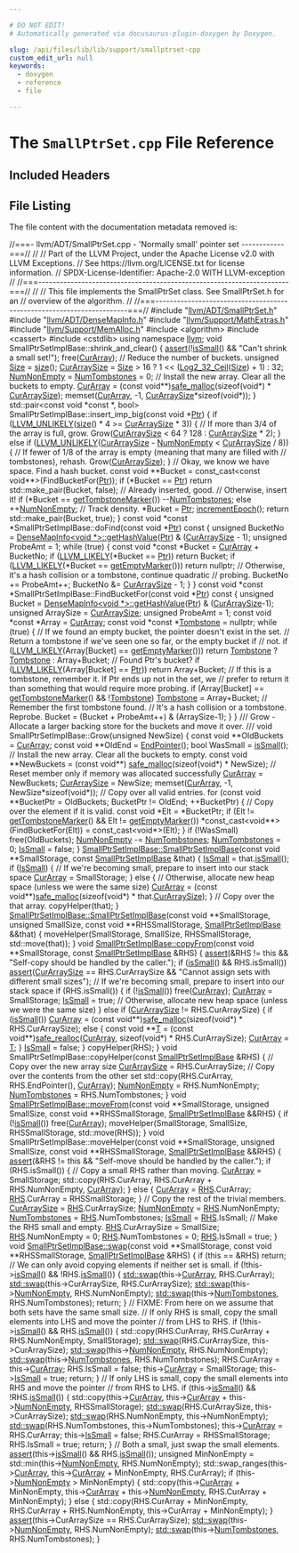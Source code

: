 ```yaml
---

# DO NOT EDIT!
# Automatically generated via docusaurus-plugin-doxygen by Doxygen.

slug: /api/files/lib/lib/support/smallptrset-cpp
custom_edit_url: null
keywords:
  - doxygen
  - reference
  - file

---
```





# The `SmallPtrSet.cpp` File Reference

<DoxygenPage pluginConfig={pluginConfig}>



## Included Headers

<IncludesList>
<IncludesListItem
  filePath="llvm/ADT/SmallPtrSet.h"
  permalink="/docs/api/files/include/include/llvm/include/llvm/adt/smallptrset-h"
  isLocal="true" />
<IncludesListItem
  filePath="llvm/ADT/DenseMapInfo.h"
  permalink="/docs/api/files/include/include/llvm/include/llvm/adt/densemapinfo-h"
  isLocal="true" />
<IncludesListItem
  filePath="llvm/Support/MathExtras.h"
  permalink="/docs/api/files/include/include/llvm/include/llvm/support/mathextras-h"
  isLocal="true" />
<IncludesListItem
  filePath="llvm/Support/MemAlloc.h"
  permalink="/docs/api/files/include/include/llvm/include/llvm/support/memalloc-h"
  isLocal="true" />
<IncludesListItem
  filePath="algorithm"
  permalink=""
  isLocal="false" />
<IncludesListItem
  filePath="cassert"
  permalink=""
  isLocal="false" />
<IncludesListItem
  filePath="cstdlib"
  permalink=""
  isLocal="false" />
</IncludesList>


## File Listing

The file content with the documentation metadata removed is:

<ProgramListing>

<Link id="l00001" /><CodeLine lineNumber="1"><Highlight kind="comment">//===- llvm/ADT/SmallPtrSet.cpp - &#39;Normally small&#39; pointer set ------------===//</Highlight><Highlight kind="normal"></Highlight></CodeLine>
<Link id="l00002" /><CodeLine lineNumber="2"><Highlight kind="normal"></Highlight><Highlight kind="comment">//</Highlight><Highlight kind="normal"></Highlight></CodeLine>
<Link id="l00003" /><CodeLine lineNumber="3"><Highlight kind="normal"></Highlight><Highlight kind="comment">// Part of the LLVM Project, under the Apache License v2.0 with LLVM Exceptions.</Highlight><Highlight kind="normal"></Highlight></CodeLine>
<Link id="l00004" /><CodeLine lineNumber="4"><Highlight kind="normal"></Highlight><Highlight kind="comment">// See https://llvm.org/LICENSE.txt for license information.</Highlight><Highlight kind="normal"></Highlight></CodeLine>
<Link id="l00005" /><CodeLine lineNumber="5"><Highlight kind="normal"></Highlight><Highlight kind="comment">// SPDX-License-Identifier: Apache-2.0 WITH LLVM-exception</Highlight><Highlight kind="normal"></Highlight></CodeLine>
<Link id="l00006" /><CodeLine lineNumber="6"><Highlight kind="normal"></Highlight><Highlight kind="comment">//</Highlight><Highlight kind="normal"></Highlight></CodeLine>
<Link id="l00007" /><CodeLine lineNumber="7"><Highlight kind="normal"></Highlight><Highlight kind="comment">//===----------------------------------------------------------------------===//</Highlight><Highlight kind="normal"></Highlight></CodeLine>
<Link id="l00008" /><CodeLine lineNumber="8"><Highlight kind="normal"></Highlight><Highlight kind="comment">//</Highlight><Highlight kind="normal"></Highlight></CodeLine>
<Link id="l00009" /><CodeLine lineNumber="9"><Highlight kind="normal"></Highlight><Highlight kind="comment">// This file implements the SmallPtrSet class.  See SmallPtrSet.h for an</Highlight><Highlight kind="normal"></Highlight></CodeLine>
<Link id="l00010" /><CodeLine lineNumber="10"><Highlight kind="normal"></Highlight><Highlight kind="comment">// overview of the algorithm.</Highlight><Highlight kind="normal"></Highlight></CodeLine>
<Link id="l00011" /><CodeLine lineNumber="11"><Highlight kind="normal"></Highlight><Highlight kind="comment">//</Highlight><Highlight kind="normal"></Highlight></CodeLine>
<Link id="l00012" /><CodeLine lineNumber="12"><Highlight kind="normal"></Highlight><Highlight kind="comment">//===----------------------------------------------------------------------===//</Highlight><Highlight kind="normal"></Highlight></CodeLine>
<Link id="l00013" /><CodeLine lineNumber="13"><Highlight kind="normal"></Highlight></CodeLine>
<Link id="l00014" /><CodeLine lineNumber="14"><Highlight kind="normal"></Highlight><Highlight kind="preprocessor">#include &quot;<a href="/docs/api/files/include/include/llvm/include/llvm/adt/smallptrset-h">llvm/ADT/SmallPtrSet.h</a>&quot;</Highlight><Highlight kind="normal"></Highlight></CodeLine>
<Link id="l00015" /><CodeLine lineNumber="15"><Highlight kind="normal"></Highlight><Highlight kind="preprocessor">#include &quot;<a href="/docs/api/files/include/include/llvm/include/llvm/adt/densemapinfo-h">llvm/ADT/DenseMapInfo.h</a>&quot;</Highlight><Highlight kind="normal"></Highlight></CodeLine>
<Link id="l00016" /><CodeLine lineNumber="16"><Highlight kind="normal"></Highlight><Highlight kind="preprocessor">#include &quot;<a href="/docs/api/files/include/include/llvm/include/llvm/support/mathextras-h">llvm/Support/MathExtras.h</a>&quot;</Highlight><Highlight kind="normal"></Highlight></CodeLine>
<Link id="l00017" /><CodeLine lineNumber="17"><Highlight kind="normal"></Highlight><Highlight kind="preprocessor">#include &quot;<a href="/docs/api/files/include/include/llvm/include/llvm/support/memalloc-h">llvm/Support/MemAlloc.h</a>&quot;</Highlight><Highlight kind="normal"></Highlight></CodeLine>
<Link id="l00018" /><CodeLine lineNumber="18"><Highlight kind="normal"></Highlight><Highlight kind="preprocessor">#include &lt;algorithm&gt;</Highlight><Highlight kind="normal"></Highlight></CodeLine>
<Link id="l00019" /><CodeLine lineNumber="19"><Highlight kind="normal"></Highlight><Highlight kind="preprocessor">#include &lt;cassert&gt;</Highlight><Highlight kind="normal"></Highlight></CodeLine>
<Link id="l00020" /><CodeLine lineNumber="20"><Highlight kind="normal"></Highlight><Highlight kind="preprocessor">#include &lt;cstdlib&gt;</Highlight><Highlight kind="normal"></Highlight></CodeLine>
<Link id="l00021" /><CodeLine lineNumber="21"><Highlight kind="normal"></Highlight></CodeLine>
<Link id="l00022" /><CodeLine lineNumber="22"><Highlight kind="normal"></Highlight><Highlight kind="keyword">using namespace </Highlight><Highlight kind="normal"><a href="/docs/api/namespaces/llvm">llvm</a>;</Highlight></CodeLine>
<Link id="l00023" /><CodeLine lineNumber="23"><Highlight kind="normal"></Highlight></CodeLine>
<Link id="l00024" /><CodeLine lineNumber="24"><Highlight kind="normal"></Highlight><Highlight kind="keywordtype">void</Highlight><Highlight kind="normal"> SmallPtrSetImplBase::shrink&#95;and&#95;clear() &#123;</Highlight></CodeLine>
<Link id="l00025" /><CodeLine lineNumber="25"><Highlight kind="normal">  <a href="/docs/api/files/lib/lib/target/lib/target/amdgpu/silowercontrolflow-cpp/#a4868c5d81c5ccc98c47aeab6244346a0">assert</a>(!<a href="/docs/api/classes/llvm/smallptrsetimplbase/#a396c1256d759d4b6efb046f0daac6681">isSmall</a>() &amp;&amp; </Highlight><Highlight kind="stringliteral">&quot;Can&#39;t shrink a small set!&quot;</Highlight><Highlight kind="normal">);</Highlight></CodeLine>
<Link id="l00026" /><CodeLine lineNumber="26"><Highlight kind="normal">  free(<a href="/docs/api/classes/llvm/smallptrsetimplbase/#a43e0f9dd9c47e2486afab5adb2c7da2d">CurArray</a>);</Highlight></CodeLine>
<Link id="l00027" /><CodeLine lineNumber="27"><Highlight kind="normal"></Highlight></CodeLine>
<Link id="l00028" /><CodeLine lineNumber="28"><Highlight kind="normal">  </Highlight><Highlight kind="comment">// Reduce the number of buckets.</Highlight><Highlight kind="normal"></Highlight></CodeLine>
<Link id="l00029" /><CodeLine lineNumber="29"><Highlight kind="normal">  </Highlight><Highlight kind="keywordtype">unsigned</Highlight><Highlight kind="normal"> <a href="/docs/api/files/lib/lib/analysis/inlineorder-cpp/#a7ee6f0cb51c3b9056199e9a0001fe8c3a6f6cb72d544962fa333e2e34ce64f719">Size</a> = <a href="/docs/api/classes/llvm/smallptrsetimplbase/#a0e1c3175b0ac22fe3853651c28e1ecb8">size</a>();</Highlight></CodeLine>
<Link id="l00030" /><CodeLine lineNumber="30"><Highlight kind="normal">  <a href="/docs/api/classes/llvm/smallptrsetimplbase/#ab31ae9bbdfcfc42405d9fbf6e387809a">CurArraySize</a> = <a href="/docs/api/files/lib/lib/analysis/inlineorder-cpp/#a7ee6f0cb51c3b9056199e9a0001fe8c3a6f6cb72d544962fa333e2e34ce64f719">Size</a> &gt; 16 ? 1 &lt;&lt; (<a href="/docs/api/namespaces/llvm/#a058782b98991f0719657d9008d3df41b">Log2&#95;32&#95;Ceil</a>(<a href="/docs/api/files/lib/lib/analysis/inlineorder-cpp/#a7ee6f0cb51c3b9056199e9a0001fe8c3a6f6cb72d544962fa333e2e34ce64f719">Size</a>) + 1) : 32;</Highlight></CodeLine>
<Link id="l00031" /><CodeLine lineNumber="31"><Highlight kind="normal">  <a href="/docs/api/classes/llvm/smallptrsetimplbase/#a65b0f340170ee188ea926d0c87fc9782">NumNonEmpty</a> = <a href="/docs/api/classes/llvm/smallptrsetimplbase/#a23c031a76af4be5a065a291ac14b73b2">NumTombstones</a> = 0;</Highlight></CodeLine>
<Link id="l00032" /><CodeLine lineNumber="32"><Highlight kind="normal"></Highlight></CodeLine>
<Link id="l00033" /><CodeLine lineNumber="33"><Highlight kind="normal">  </Highlight><Highlight kind="comment">// Install the new array.  Clear all the buckets to empty.</Highlight><Highlight kind="normal"></Highlight></CodeLine>
<Link id="l00034" /><CodeLine lineNumber="34"><Highlight kind="normal">  <a href="/docs/api/classes/llvm/smallptrsetimplbase/#a43e0f9dd9c47e2486afab5adb2c7da2d">CurArray</a> = (</Highlight><Highlight kind="keyword">const</Highlight><Highlight kind="normal"> </Highlight><Highlight kind="keywordtype">void</Highlight><Highlight kind="normal">&#42;&#42;)<a href="/docs/api/namespaces/llvm/#a8bb931812d78f470d4ca775ac8b88e61">safe&#95;malloc</a>(</Highlight><Highlight kind="keyword">sizeof</Highlight><Highlight kind="normal">(</Highlight><Highlight kind="keywordtype">void</Highlight><Highlight kind="normal">&#42;) &#42; <a href="/docs/api/classes/llvm/smallptrsetimplbase/#ab31ae9bbdfcfc42405d9fbf6e387809a">CurArraySize</a>);</Highlight></CodeLine>
<Link id="l00035" /><CodeLine lineNumber="35"><Highlight kind="normal"></Highlight></CodeLine>
<Link id="l00036" /><CodeLine lineNumber="36"><Highlight kind="normal">  memset(<a href="/docs/api/classes/llvm/smallptrsetimplbase/#a43e0f9dd9c47e2486afab5adb2c7da2d">CurArray</a>, -1, <a href="/docs/api/classes/llvm/smallptrsetimplbase/#ab31ae9bbdfcfc42405d9fbf6e387809a">CurArraySize</a>&#42;</Highlight><Highlight kind="keyword">sizeof</Highlight><Highlight kind="normal">(</Highlight><Highlight kind="keywordtype">void</Highlight><Highlight kind="normal">&#42;));</Highlight></CodeLine>
<Link id="l00037" /><CodeLine lineNumber="37"><Highlight kind="normal">&#125;</Highlight></CodeLine>
<Link id="l00038" /><CodeLine lineNumber="38"><Highlight kind="normal"></Highlight></CodeLine>
<Link id="l00039" /><CodeLine lineNumber="39"><Highlight kind="normal">std::pair&lt;const void &#42;const &#42;, bool&gt;</Highlight></CodeLine>
<Link id="l00040" /><CodeLine lineNumber="40"><Highlight kind="normal">SmallPtrSetImplBase::insert&#95;imp&#95;big(</Highlight><Highlight kind="keyword">const</Highlight><Highlight kind="normal"> </Highlight><Highlight kind="keywordtype">void</Highlight><Highlight kind="normal"> &#42;<a href="/docs/api/files/lib/lib/analysis/targetlibraryinfo-cpp/#aca185e6d0e9f423dbb24440206454872a11dbf501abf829b3ab7049c2d3a8a053">Ptr</a>) &#123;</Highlight></CodeLine>
<Link id="l00041" /><CodeLine lineNumber="41"><Highlight kind="normal">  </Highlight><Highlight kind="keywordflow">if</Highlight><Highlight kind="normal"> (<a href="/docs/api/files/include/include/llvm/include/llvm/support/compiler-h/#a104cae72182bec0ab951e3faea6ce509">LLVM&#95;UNLIKELY</a>(<a href="/docs/api/classes/llvm/smallptrsetimplbase/#a0e1c3175b0ac22fe3853651c28e1ecb8">size</a>() &#42; 4 &gt;= <a href="/docs/api/classes/llvm/smallptrsetimplbase/#ab31ae9bbdfcfc42405d9fbf6e387809a">CurArraySize</a> &#42; 3)) &#123;</Highlight></CodeLine>
<Link id="l00042" /><CodeLine lineNumber="42"><Highlight kind="normal">    </Highlight><Highlight kind="comment">// If more than 3/4 of the array is full, grow.</Highlight><Highlight kind="normal"></Highlight></CodeLine>
<Link id="l00043" /><CodeLine lineNumber="43"><Highlight kind="normal">    Grow(<a href="/docs/api/classes/llvm/smallptrsetimplbase/#ab31ae9bbdfcfc42405d9fbf6e387809a">CurArraySize</a> &lt; 64 ? 128 : <a href="/docs/api/classes/llvm/smallptrsetimplbase/#ab31ae9bbdfcfc42405d9fbf6e387809a">CurArraySize</a> &#42; 2);</Highlight></CodeLine>
<Link id="l00044" /><CodeLine lineNumber="44"><Highlight kind="normal">  &#125; </Highlight><Highlight kind="keywordflow">else</Highlight><Highlight kind="normal"> </Highlight><Highlight kind="keywordflow">if</Highlight><Highlight kind="normal"> (<a href="/docs/api/files/include/include/llvm/include/llvm/support/compiler-h/#a104cae72182bec0ab951e3faea6ce509">LLVM&#95;UNLIKELY</a>(<a href="/docs/api/classes/llvm/smallptrsetimplbase/#ab31ae9bbdfcfc42405d9fbf6e387809a">CurArraySize</a> - <a href="/docs/api/classes/llvm/smallptrsetimplbase/#a65b0f340170ee188ea926d0c87fc9782">NumNonEmpty</a> &lt; <a href="/docs/api/classes/llvm/smallptrsetimplbase/#ab31ae9bbdfcfc42405d9fbf6e387809a">CurArraySize</a> / 8)) &#123;</Highlight></CodeLine>
<Link id="l00045" /><CodeLine lineNumber="45"><Highlight kind="normal">    </Highlight><Highlight kind="comment">// If fewer of 1/8 of the array is empty (meaning that many are filled with</Highlight><Highlight kind="normal"></Highlight></CodeLine>
<Link id="l00046" /><CodeLine lineNumber="46"><Highlight kind="normal">    </Highlight><Highlight kind="comment">// tombstones), rehash.</Highlight><Highlight kind="normal"></Highlight></CodeLine>
<Link id="l00047" /><CodeLine lineNumber="47"><Highlight kind="normal">    Grow(<a href="/docs/api/classes/llvm/smallptrsetimplbase/#ab31ae9bbdfcfc42405d9fbf6e387809a">CurArraySize</a>);</Highlight></CodeLine>
<Link id="l00048" /><CodeLine lineNumber="48"><Highlight kind="normal">  &#125;</Highlight></CodeLine>
<Link id="l00049" /><CodeLine lineNumber="49"><Highlight kind="normal"></Highlight></CodeLine>
<Link id="l00050" /><CodeLine lineNumber="50"><Highlight kind="normal">  </Highlight><Highlight kind="comment">// Okay, we know we have space.  Find a hash bucket.</Highlight><Highlight kind="normal"></Highlight></CodeLine>
<Link id="l00051" /><CodeLine lineNumber="51"><Highlight kind="normal">  </Highlight><Highlight kind="keyword">const</Highlight><Highlight kind="normal"> </Highlight><Highlight kind="keywordtype">void</Highlight><Highlight kind="normal"> &#42;&#42;Bucket = </Highlight><Highlight kind="keyword">const&#95;cast&lt;</Highlight><Highlight kind="keyword">const </Highlight><Highlight kind="keywordtype">void</Highlight><Highlight kind="normal">&#42;&#42;</Highlight><Highlight kind="keyword">&gt;</Highlight><Highlight kind="normal">(FindBucketFor(<a href="/docs/api/files/lib/lib/analysis/targetlibraryinfo-cpp/#aca185e6d0e9f423dbb24440206454872a11dbf501abf829b3ab7049c2d3a8a053">Ptr</a>));</Highlight></CodeLine>
<Link id="l00052" /><CodeLine lineNumber="52"><Highlight kind="normal">  </Highlight><Highlight kind="keywordflow">if</Highlight><Highlight kind="normal"> (&#42;Bucket == <a href="/docs/api/files/lib/lib/analysis/targetlibraryinfo-cpp/#aca185e6d0e9f423dbb24440206454872a11dbf501abf829b3ab7049c2d3a8a053">Ptr</a>)</Highlight></CodeLine>
<Link id="l00053" /><CodeLine lineNumber="53"><Highlight kind="normal">    </Highlight><Highlight kind="keywordflow">return</Highlight><Highlight kind="normal"> std::make&#95;pair(Bucket, </Highlight><Highlight kind="keyword">false</Highlight><Highlight kind="normal">); </Highlight><Highlight kind="comment">// Already inserted, good.</Highlight><Highlight kind="normal"></Highlight></CodeLine>
<Link id="l00054" /><CodeLine lineNumber="54"><Highlight kind="normal"></Highlight></CodeLine>
<Link id="l00055" /><CodeLine lineNumber="55"><Highlight kind="normal">  </Highlight><Highlight kind="comment">// Otherwise, insert it!</Highlight><Highlight kind="normal"></Highlight></CodeLine>
<Link id="l00056" /><CodeLine lineNumber="56"><Highlight kind="normal">  </Highlight><Highlight kind="keywordflow">if</Highlight><Highlight kind="normal"> (&#42;Bucket == <a href="/docs/api/classes/llvm/smallptrsetimplbase/#aedf627132cbe863a96f114a47812a3e5">getTombstoneMarker</a>())</Highlight></CodeLine>
<Link id="l00057" /><CodeLine lineNumber="57"><Highlight kind="normal">    --<a href="/docs/api/classes/llvm/smallptrsetimplbase/#a23c031a76af4be5a065a291ac14b73b2">NumTombstones</a>;</Highlight></CodeLine>
<Link id="l00058" /><CodeLine lineNumber="58"><Highlight kind="normal">  </Highlight><Highlight kind="keywordflow">else</Highlight><Highlight kind="normal"></Highlight></CodeLine>
<Link id="l00059" /><CodeLine lineNumber="59"><Highlight kind="normal">    ++<a href="/docs/api/classes/llvm/smallptrsetimplbase/#a65b0f340170ee188ea926d0c87fc9782">NumNonEmpty</a>; </Highlight><Highlight kind="comment">// Track density.</Highlight><Highlight kind="normal"></Highlight></CodeLine>
<Link id="l00060" /><CodeLine lineNumber="60"><Highlight kind="normal">  &#42;Bucket = <a href="/docs/api/files/lib/lib/analysis/targetlibraryinfo-cpp/#aca185e6d0e9f423dbb24440206454872a11dbf501abf829b3ab7049c2d3a8a053">Ptr</a>;</Highlight></CodeLine>
<Link id="l00061" /><CodeLine lineNumber="61"><Highlight kind="normal">  <a href="/docs/api/classes/llvm/debugepochbase/#a3306b71b16fedc2aeb793fec9bb9c30d">incrementEpoch</a>();</Highlight></CodeLine>
<Link id="l00062" /><CodeLine lineNumber="62"><Highlight kind="normal">  </Highlight><Highlight kind="keywordflow">return</Highlight><Highlight kind="normal"> std::make&#95;pair(Bucket, </Highlight><Highlight kind="keyword">true</Highlight><Highlight kind="normal">);</Highlight></CodeLine>
<Link id="l00063" /><CodeLine lineNumber="63"><Highlight kind="normal">&#125;</Highlight></CodeLine>
<Link id="l00064" /><CodeLine lineNumber="64"><Highlight kind="normal"></Highlight></CodeLine>
<Link id="l00065" /><CodeLine lineNumber="65"><Highlight kind="normal"></Highlight><Highlight kind="keyword">const</Highlight><Highlight kind="normal"> </Highlight><Highlight kind="keywordtype">void</Highlight><Highlight kind="normal"> &#42;</Highlight><Highlight kind="keyword">const</Highlight><Highlight kind="normal"> &#42;SmallPtrSetImplBase::doFind(</Highlight><Highlight kind="keyword">const</Highlight><Highlight kind="normal"> </Highlight><Highlight kind="keywordtype">void</Highlight><Highlight kind="normal"> &#42;<a href="/docs/api/files/lib/lib/analysis/targetlibraryinfo-cpp/#aca185e6d0e9f423dbb24440206454872a11dbf501abf829b3ab7049c2d3a8a053">Ptr</a>)</Highlight><Highlight kind="keyword"> const </Highlight><Highlight kind="normal">&#123;</Highlight></CodeLine>
<Link id="l00066" /><CodeLine lineNumber="66"><Highlight kind="normal">  </Highlight><Highlight kind="keywordtype">unsigned</Highlight><Highlight kind="normal"> BucketNo =</Highlight></CodeLine>
<Link id="l00067" /><CodeLine lineNumber="67"><Highlight kind="normal">      <a href="/docs/api/structs/anonymous-namespace-gvnsink-cpp-/densemapinfo/#a86544e5fd2336905e43348d2fd546094">DenseMapInfo&lt;void &#42;&gt;::getHashValue</a>(<a href="/docs/api/files/lib/lib/analysis/targetlibraryinfo-cpp/#aca185e6d0e9f423dbb24440206454872a11dbf501abf829b3ab7049c2d3a8a053">Ptr</a>) &amp; (<a href="/docs/api/classes/llvm/smallptrsetimplbase/#ab31ae9bbdfcfc42405d9fbf6e387809a">CurArraySize</a> - 1);</Highlight></CodeLine>
<Link id="l00068" /><CodeLine lineNumber="68"><Highlight kind="normal">  </Highlight><Highlight kind="keywordtype">unsigned</Highlight><Highlight kind="normal"> ProbeAmt = 1;</Highlight></CodeLine>
<Link id="l00069" /><CodeLine lineNumber="69"><Highlight kind="normal">  </Highlight><Highlight kind="keywordflow">while</Highlight><Highlight kind="normal"> (</Highlight><Highlight kind="keyword">true</Highlight><Highlight kind="normal">) &#123;</Highlight></CodeLine>
<Link id="l00070" /><CodeLine lineNumber="70"><Highlight kind="normal">    </Highlight><Highlight kind="keyword">const</Highlight><Highlight kind="normal"> </Highlight><Highlight kind="keywordtype">void</Highlight><Highlight kind="normal"> &#42;</Highlight><Highlight kind="keyword">const</Highlight><Highlight kind="normal"> &#42;Bucket = <a href="/docs/api/classes/llvm/smallptrsetimplbase/#a43e0f9dd9c47e2486afab5adb2c7da2d">CurArray</a> + BucketNo;</Highlight></CodeLine>
<Link id="l00071" /><CodeLine lineNumber="71" lineLink="/docs/api/classes/llvm/smallptrsetimpl/#a335082ad7e7cc1db7429db0bd172f65e"><Highlight kind="normal">    </Highlight><Highlight kind="keywordflow">if</Highlight><Highlight kind="normal"> (<a href="/docs/api/files/include/include/llvm/include/llvm/support/compiler-h/#ae5b35beb6f127e5f47269e9124b886fb">LLVM&#95;LIKELY</a>(&#42;Bucket == <a href="/docs/api/files/lib/lib/analysis/targetlibraryinfo-cpp/#aca185e6d0e9f423dbb24440206454872a11dbf501abf829b3ab7049c2d3a8a053">Ptr</a>))</Highlight></CodeLine>
<Link id="l00072" /><CodeLine lineNumber="72"><Highlight kind="normal">      </Highlight><Highlight kind="keywordflow">return</Highlight><Highlight kind="normal"> Bucket;</Highlight></CodeLine>
<Link id="l00073" /><CodeLine lineNumber="73" lineLink="/docs/api/classes/llvm/smallptrsetimpl/#ac796ee934899c90a56aa0f64c1264729"><Highlight kind="normal">    </Highlight><Highlight kind="keywordflow">if</Highlight><Highlight kind="normal"> (<a href="/docs/api/files/include/include/llvm/include/llvm/support/compiler-h/#ae5b35beb6f127e5f47269e9124b886fb">LLVM&#95;LIKELY</a>(&#42;Bucket == <a href="/docs/api/classes/llvm/smallptrsetimplbase/#ae4ada71d1c6574802fc0a9b1d90f1e87">getEmptyMarker</a>()))</Highlight></CodeLine>
<Link id="l00074" /><CodeLine lineNumber="74"><Highlight kind="normal">      </Highlight><Highlight kind="keywordflow">return</Highlight><Highlight kind="normal"> </Highlight><Highlight kind="keyword">nullptr</Highlight><Highlight kind="normal">;</Highlight></CodeLine>
<Link id="l00075" /><CodeLine lineNumber="75"><Highlight kind="normal"></Highlight></CodeLine>
<Link id="l00076" /><CodeLine lineNumber="76"><Highlight kind="normal">    </Highlight><Highlight kind="comment">// Otherwise, it&#39;s a hash collision or a tombstone, continue quadratic</Highlight><Highlight kind="normal"></Highlight></CodeLine>
<Link id="l00077" /><CodeLine lineNumber="77"><Highlight kind="normal">    </Highlight><Highlight kind="comment">// probing.</Highlight><Highlight kind="normal"></Highlight></CodeLine>
<Link id="l00078" /><CodeLine lineNumber="78"><Highlight kind="normal">    BucketNo += ProbeAmt++;</Highlight></CodeLine>
<Link id="l00079" /><CodeLine lineNumber="79"><Highlight kind="normal">    BucketNo &amp;= <a href="/docs/api/classes/llvm/smallptrsetimplbase/#ab31ae9bbdfcfc42405d9fbf6e387809a">CurArraySize</a> - 1;</Highlight></CodeLine>
<Link id="l00080" /><CodeLine lineNumber="80"><Highlight kind="normal">  &#125;</Highlight></CodeLine>
<Link id="l00081" /><CodeLine lineNumber="81"><Highlight kind="normal">&#125;</Highlight></CodeLine>
<Link id="l00082" /><CodeLine lineNumber="82"><Highlight kind="normal"></Highlight></CodeLine>
<Link id="l00083" /><CodeLine lineNumber="83"><Highlight kind="normal"></Highlight><Highlight kind="keyword">const</Highlight><Highlight kind="normal"> </Highlight><Highlight kind="keywordtype">void</Highlight><Highlight kind="normal"> &#42;</Highlight><Highlight kind="keyword">const</Highlight><Highlight kind="normal"> &#42;SmallPtrSetImplBase::FindBucketFor(</Highlight><Highlight kind="keyword">const</Highlight><Highlight kind="normal"> </Highlight><Highlight kind="keywordtype">void</Highlight><Highlight kind="normal"> &#42;<a href="/docs/api/files/lib/lib/analysis/targetlibraryinfo-cpp/#aca185e6d0e9f423dbb24440206454872a11dbf501abf829b3ab7049c2d3a8a053">Ptr</a>)</Highlight><Highlight kind="keyword"> const </Highlight><Highlight kind="normal">&#123;</Highlight></CodeLine>
<Link id="l00084" /><CodeLine lineNumber="84"><Highlight kind="normal">  </Highlight><Highlight kind="keywordtype">unsigned</Highlight><Highlight kind="normal"> Bucket = <a href="/docs/api/structs/anonymous-namespace-gvnsink-cpp-/densemapinfo/#a86544e5fd2336905e43348d2fd546094">DenseMapInfo&lt;void &#42;&gt;::getHashValue</a>(<a href="/docs/api/files/lib/lib/analysis/targetlibraryinfo-cpp/#aca185e6d0e9f423dbb24440206454872a11dbf501abf829b3ab7049c2d3a8a053">Ptr</a>) &amp; (<a href="/docs/api/classes/llvm/smallptrsetimplbase/#ab31ae9bbdfcfc42405d9fbf6e387809a">CurArraySize</a>-1);</Highlight></CodeLine>
<Link id="l00085" /><CodeLine lineNumber="85"><Highlight kind="normal">  </Highlight><Highlight kind="keywordtype">unsigned</Highlight><Highlight kind="normal"> ArraySize = <a href="/docs/api/classes/llvm/smallptrsetimplbase/#ab31ae9bbdfcfc42405d9fbf6e387809a">CurArraySize</a>;</Highlight></CodeLine>
<Link id="l00086" /><CodeLine lineNumber="86"><Highlight kind="normal">  </Highlight><Highlight kind="keywordtype">unsigned</Highlight><Highlight kind="normal"> ProbeAmt = 1;</Highlight></CodeLine>
<Link id="l00087" /><CodeLine lineNumber="87"><Highlight kind="normal">  </Highlight><Highlight kind="keyword">const</Highlight><Highlight kind="normal"> </Highlight><Highlight kind="keywordtype">void</Highlight><Highlight kind="normal"> &#42;</Highlight><Highlight kind="keyword">const</Highlight><Highlight kind="normal"> &#42;Array = <a href="/docs/api/classes/llvm/smallptrsetimplbase/#a43e0f9dd9c47e2486afab5adb2c7da2d">CurArray</a>;</Highlight></CodeLine>
<Link id="l00088" /><CodeLine lineNumber="88"><Highlight kind="normal">  </Highlight><Highlight kind="keyword">const</Highlight><Highlight kind="normal"> </Highlight><Highlight kind="keywordtype">void</Highlight><Highlight kind="normal"> &#42;</Highlight><Highlight kind="keyword">const</Highlight><Highlight kind="normal"> &#42;<a href="/docs/api/files/lib/lib/debuginfo/lib/debuginfo/codeview/typehashing-cpp/#a58762abf82ba4b9f2f46d3b89070d6c1">Tombstone</a> = </Highlight><Highlight kind="keyword">nullptr</Highlight><Highlight kind="normal">;</Highlight></CodeLine>
<Link id="l00089" /><CodeLine lineNumber="89"><Highlight kind="normal">  </Highlight><Highlight kind="keywordflow">while</Highlight><Highlight kind="normal"> (</Highlight><Highlight kind="keyword">true</Highlight><Highlight kind="normal">) &#123;</Highlight></CodeLine>
<Link id="l00090" /><CodeLine lineNumber="90"><Highlight kind="normal">    </Highlight><Highlight kind="comment">// If we found an empty bucket, the pointer doesn&#39;t exist in the set.</Highlight><Highlight kind="normal"></Highlight></CodeLine>
<Link id="l00091" /><CodeLine lineNumber="91"><Highlight kind="normal">    </Highlight><Highlight kind="comment">// Return a tombstone if we&#39;ve seen one so far, or the empty bucket if</Highlight><Highlight kind="normal"></Highlight></CodeLine>
<Link id="l00092" /><CodeLine lineNumber="92"><Highlight kind="normal">    </Highlight><Highlight kind="comment">// not.</Highlight><Highlight kind="normal"></Highlight></CodeLine>
<Link id="l00093" /><CodeLine lineNumber="93"><Highlight kind="normal">    </Highlight><Highlight kind="keywordflow">if</Highlight><Highlight kind="normal"> (<a href="/docs/api/files/include/include/llvm/include/llvm/support/compiler-h/#ae5b35beb6f127e5f47269e9124b886fb">LLVM&#95;LIKELY</a>(Array&#91;Bucket&#93; == <a href="/docs/api/classes/llvm/smallptrsetimplbase/#ae4ada71d1c6574802fc0a9b1d90f1e87">getEmptyMarker</a>()))</Highlight></CodeLine>
<Link id="l00094" /><CodeLine lineNumber="94"><Highlight kind="normal">      </Highlight><Highlight kind="keywordflow">return</Highlight><Highlight kind="normal"> <a href="/docs/api/files/lib/lib/debuginfo/lib/debuginfo/codeview/typehashing-cpp/#a58762abf82ba4b9f2f46d3b89070d6c1">Tombstone</a> ? <a href="/docs/api/files/lib/lib/debuginfo/lib/debuginfo/codeview/typehashing-cpp/#a58762abf82ba4b9f2f46d3b89070d6c1">Tombstone</a> : Array+Bucket;</Highlight></CodeLine>
<Link id="l00095" /><CodeLine lineNumber="95"><Highlight kind="normal"></Highlight></CodeLine>
<Link id="l00096" /><CodeLine lineNumber="96"><Highlight kind="normal">    </Highlight><Highlight kind="comment">// Found Ptr&#39;s bucket?</Highlight><Highlight kind="normal"></Highlight></CodeLine>
<Link id="l00097" /><CodeLine lineNumber="97"><Highlight kind="normal">    </Highlight><Highlight kind="keywordflow">if</Highlight><Highlight kind="normal"> (<a href="/docs/api/files/include/include/llvm/include/llvm/support/compiler-h/#ae5b35beb6f127e5f47269e9124b886fb">LLVM&#95;LIKELY</a>(Array&#91;Bucket&#93; == <a href="/docs/api/files/lib/lib/analysis/targetlibraryinfo-cpp/#aca185e6d0e9f423dbb24440206454872a11dbf501abf829b3ab7049c2d3a8a053">Ptr</a>))</Highlight></CodeLine>
<Link id="l00098" /><CodeLine lineNumber="98"><Highlight kind="normal">      </Highlight><Highlight kind="keywordflow">return</Highlight><Highlight kind="normal"> Array+Bucket;</Highlight></CodeLine>
<Link id="l00099" /><CodeLine lineNumber="99"><Highlight kind="normal"></Highlight></CodeLine>
<Link id="l00100" /><CodeLine lineNumber="100"><Highlight kind="normal">    </Highlight><Highlight kind="comment">// If this is a tombstone, remember it.  If Ptr ends up not in the set, we</Highlight><Highlight kind="normal"></Highlight></CodeLine>
<Link id="l00101" /><CodeLine lineNumber="101"><Highlight kind="normal">    </Highlight><Highlight kind="comment">// prefer to return it than something that would require more probing.</Highlight><Highlight kind="normal"></Highlight></CodeLine>
<Link id="l00102" /><CodeLine lineNumber="102"><Highlight kind="normal">    </Highlight><Highlight kind="keywordflow">if</Highlight><Highlight kind="normal"> (Array&#91;Bucket&#93; == <a href="/docs/api/classes/llvm/smallptrsetimplbase/#aedf627132cbe863a96f114a47812a3e5">getTombstoneMarker</a>() &amp;&amp; !<a href="/docs/api/files/lib/lib/debuginfo/lib/debuginfo/codeview/typehashing-cpp/#a58762abf82ba4b9f2f46d3b89070d6c1">Tombstone</a>)</Highlight></CodeLine>
<Link id="l00103" /><CodeLine lineNumber="103"><Highlight kind="normal">      <a href="/docs/api/files/lib/lib/debuginfo/lib/debuginfo/codeview/typehashing-cpp/#a58762abf82ba4b9f2f46d3b89070d6c1">Tombstone</a> = Array+Bucket;  </Highlight><Highlight kind="comment">// Remember the first tombstone found.</Highlight><Highlight kind="normal"></Highlight></CodeLine>
<Link id="l00104" /><CodeLine lineNumber="104"><Highlight kind="normal"></Highlight></CodeLine>
<Link id="l00105" /><CodeLine lineNumber="105"><Highlight kind="normal">    </Highlight><Highlight kind="comment">// It&#39;s a hash collision or a tombstone. Reprobe.</Highlight><Highlight kind="normal"></Highlight></CodeLine>
<Link id="l00106" /><CodeLine lineNumber="106"><Highlight kind="normal">    Bucket = (Bucket + ProbeAmt++) &amp; (ArraySize-1);</Highlight></CodeLine>
<Link id="l00107" /><CodeLine lineNumber="107"><Highlight kind="normal">  &#125;</Highlight></CodeLine>
<Link id="l00108" /><CodeLine lineNumber="108"><Highlight kind="normal">&#125;</Highlight></CodeLine>
<Link id="l00109" /><CodeLine lineNumber="109"><Highlight kind="normal"></Highlight><Highlight kind="comment"></Highlight></CodeLine>
<Link id="l00110" /><CodeLine lineNumber="110"><Highlight kind="comment">/// Grow - Allocate a larger backing store for the buckets and move it over.</Highlight></CodeLine>
<Link id="l00111" /><CodeLine lineNumber="111"><Highlight kind="comment">///</Highlight><Highlight kind="normal"></Highlight></CodeLine>
<Link id="l00112" /><CodeLine lineNumber="112"><Highlight kind="normal"></Highlight><Highlight kind="keywordtype">void</Highlight><Highlight kind="normal"> SmallPtrSetImplBase::Grow(</Highlight><Highlight kind="keywordtype">unsigned</Highlight><Highlight kind="normal"> NewSize) &#123;</Highlight></CodeLine>
<Link id="l00113" /><CodeLine lineNumber="113"><Highlight kind="normal">  </Highlight><Highlight kind="keyword">const</Highlight><Highlight kind="normal"> </Highlight><Highlight kind="keywordtype">void</Highlight><Highlight kind="normal"> &#42;&#42;OldBuckets = <a href="/docs/api/classes/llvm/smallptrsetimplbase/#a43e0f9dd9c47e2486afab5adb2c7da2d">CurArray</a>;</Highlight></CodeLine>
<Link id="l00114" /><CodeLine lineNumber="114"><Highlight kind="normal">  </Highlight><Highlight kind="keyword">const</Highlight><Highlight kind="normal"> </Highlight><Highlight kind="keywordtype">void</Highlight><Highlight kind="normal"> &#42;&#42;OldEnd = <a href="/docs/api/classes/llvm/smallptrsetimplbase/#abc22669a422dec520955f323bc1adfd7">EndPointer</a>();</Highlight></CodeLine>
<Link id="l00115" /><CodeLine lineNumber="115"><Highlight kind="normal">  </Highlight><Highlight kind="keywordtype">bool</Highlight><Highlight kind="normal"> WasSmall = <a href="/docs/api/classes/llvm/smallptrsetimplbase/#a396c1256d759d4b6efb046f0daac6681">isSmall</a>();</Highlight></CodeLine>
<Link id="l00116" /><CodeLine lineNumber="116"><Highlight kind="normal"></Highlight></CodeLine>
<Link id="l00117" /><CodeLine lineNumber="117"><Highlight kind="normal">  </Highlight><Highlight kind="comment">// Install the new array.  Clear all the buckets to empty.</Highlight><Highlight kind="normal"></Highlight></CodeLine>
<Link id="l00118" /><CodeLine lineNumber="118"><Highlight kind="normal">  </Highlight><Highlight kind="keyword">const</Highlight><Highlight kind="normal"> </Highlight><Highlight kind="keywordtype">void</Highlight><Highlight kind="normal"> &#42;&#42;NewBuckets = (</Highlight><Highlight kind="keyword">const</Highlight><Highlight kind="normal"> </Highlight><Highlight kind="keywordtype">void</Highlight><Highlight kind="normal">&#42;&#42;) <a href="/docs/api/namespaces/llvm/#a8bb931812d78f470d4ca775ac8b88e61">safe&#95;malloc</a>(</Highlight><Highlight kind="keyword">sizeof</Highlight><Highlight kind="normal">(</Highlight><Highlight kind="keywordtype">void</Highlight><Highlight kind="normal">&#42;) &#42; NewSize);</Highlight></CodeLine>
<Link id="l00119" /><CodeLine lineNumber="119"><Highlight kind="normal"></Highlight></CodeLine>
<Link id="l00120" /><CodeLine lineNumber="120"><Highlight kind="normal">  </Highlight><Highlight kind="comment">// Reset member only if memory was allocated successfully</Highlight><Highlight kind="normal"></Highlight></CodeLine>
<Link id="l00121" /><CodeLine lineNumber="121"><Highlight kind="normal">  <a href="/docs/api/classes/llvm/smallptrsetimplbase/#a43e0f9dd9c47e2486afab5adb2c7da2d">CurArray</a> = NewBuckets;</Highlight></CodeLine>
<Link id="l00122" /><CodeLine lineNumber="122"><Highlight kind="normal">  <a href="/docs/api/classes/llvm/smallptrsetimplbase/#ab31ae9bbdfcfc42405d9fbf6e387809a">CurArraySize</a> = NewSize;</Highlight></CodeLine>
<Link id="l00123" /><CodeLine lineNumber="123"><Highlight kind="normal">  memset(<a href="/docs/api/classes/llvm/smallptrsetimplbase/#a43e0f9dd9c47e2486afab5adb2c7da2d">CurArray</a>, -1, NewSize&#42;</Highlight><Highlight kind="keyword">sizeof</Highlight><Highlight kind="normal">(</Highlight><Highlight kind="keywordtype">void</Highlight><Highlight kind="normal">&#42;));</Highlight></CodeLine>
<Link id="l00124" /><CodeLine lineNumber="124"><Highlight kind="normal"></Highlight></CodeLine>
<Link id="l00125" /><CodeLine lineNumber="125"><Highlight kind="normal">  </Highlight><Highlight kind="comment">// Copy over all valid entries.</Highlight><Highlight kind="normal"></Highlight></CodeLine>
<Link id="l00126" /><CodeLine lineNumber="126"><Highlight kind="normal">  </Highlight><Highlight kind="keywordflow">for</Highlight><Highlight kind="normal"> (</Highlight><Highlight kind="keyword">const</Highlight><Highlight kind="normal"> </Highlight><Highlight kind="keywordtype">void</Highlight><Highlight kind="normal"> &#42;&#42;BucketPtr = OldBuckets; BucketPtr != OldEnd; ++BucketPtr) &#123;</Highlight></CodeLine>
<Link id="l00127" /><CodeLine lineNumber="127"><Highlight kind="normal">    </Highlight><Highlight kind="comment">// Copy over the element if it is valid.</Highlight><Highlight kind="normal"></Highlight></CodeLine>
<Link id="l00128" /><CodeLine lineNumber="128"><Highlight kind="normal">    </Highlight><Highlight kind="keyword">const</Highlight><Highlight kind="normal"> </Highlight><Highlight kind="keywordtype">void</Highlight><Highlight kind="normal"> &#42;Elt = &#42;BucketPtr;</Highlight></CodeLine>
<Link id="l00129" /><CodeLine lineNumber="129"><Highlight kind="normal">    </Highlight><Highlight kind="keywordflow">if</Highlight><Highlight kind="normal"> (Elt != <a href="/docs/api/classes/llvm/smallptrsetimplbase/#aedf627132cbe863a96f114a47812a3e5">getTombstoneMarker</a>() &amp;&amp; Elt != <a href="/docs/api/classes/llvm/smallptrsetimplbase/#ae4ada71d1c6574802fc0a9b1d90f1e87">getEmptyMarker</a>())</Highlight></CodeLine>
<Link id="l00130" /><CodeLine lineNumber="130"><Highlight kind="normal">      &#42;</Highlight><Highlight kind="keyword">const&#95;cast&lt;</Highlight><Highlight kind="keywordtype">void</Highlight><Highlight kind="normal">&#42;&#42;</Highlight><Highlight kind="keyword">&gt;</Highlight><Highlight kind="normal">(FindBucketFor(Elt)) = </Highlight><Highlight kind="keyword">const&#95;cast&lt;</Highlight><Highlight kind="keywordtype">void</Highlight><Highlight kind="normal">&#42;</Highlight><Highlight kind="keyword">&gt;</Highlight><Highlight kind="normal">(Elt);</Highlight></CodeLine>
<Link id="l00131" /><CodeLine lineNumber="131"><Highlight kind="normal">  &#125;</Highlight></CodeLine>
<Link id="l00132" /><CodeLine lineNumber="132"><Highlight kind="normal"></Highlight></CodeLine>
<Link id="l00133" /><CodeLine lineNumber="133"><Highlight kind="normal">  </Highlight><Highlight kind="keywordflow">if</Highlight><Highlight kind="normal"> (!WasSmall)</Highlight></CodeLine>
<Link id="l00134" /><CodeLine lineNumber="134"><Highlight kind="normal">    free(OldBuckets);</Highlight></CodeLine>
<Link id="l00135" /><CodeLine lineNumber="135"><Highlight kind="normal">  <a href="/docs/api/classes/llvm/smallptrsetimplbase/#a65b0f340170ee188ea926d0c87fc9782">NumNonEmpty</a> -= <a href="/docs/api/classes/llvm/smallptrsetimplbase/#a23c031a76af4be5a065a291ac14b73b2">NumTombstones</a>;</Highlight></CodeLine>
<Link id="l00136" /><CodeLine lineNumber="136"><Highlight kind="normal">  <a href="/docs/api/classes/llvm/smallptrsetimplbase/#a23c031a76af4be5a065a291ac14b73b2">NumTombstones</a> = 0;</Highlight></CodeLine>
<Link id="l00137" /><CodeLine lineNumber="137"><Highlight kind="normal">  <a href="/docs/api/classes/llvm/smallptrsetimplbase/#a4d7da4a7cf8bc2655b1642fc7a37e6f2">IsSmall</a> = </Highlight><Highlight kind="keyword">false</Highlight><Highlight kind="normal">;</Highlight></CodeLine>
<Link id="l00138" /><CodeLine lineNumber="138"><Highlight kind="normal">&#125;</Highlight></CodeLine>
<Link id="l00139" /><CodeLine lineNumber="139"><Highlight kind="normal"></Highlight></CodeLine>
<Link id="l00140" /><CodeLine lineNumber="140" lineLink="/docs/api/classes/llvm/smallptrsetimplbase/#a335082ad7e7cc1db7429db0bd172f65e"><Highlight kind="normal"><a href="/docs/api/classes/llvm/smallptrsetimplbase/#a335082ad7e7cc1db7429db0bd172f65e">SmallPtrSetImplBase::SmallPtrSetImplBase</a>(</Highlight><Highlight kind="keyword">const</Highlight><Highlight kind="normal"> </Highlight><Highlight kind="keywordtype">void</Highlight><Highlight kind="normal"> &#42;&#42;SmallStorage,</Highlight></CodeLine>
<Link id="l00141" /><CodeLine lineNumber="141"><Highlight kind="normal">                                         </Highlight><Highlight kind="keyword">const</Highlight><Highlight kind="normal"> <a href="/docs/api/classes/llvm/smallptrsetimplbase/#a335082ad7e7cc1db7429db0bd172f65e">SmallPtrSetImplBase</a> &amp;that) &#123;</Highlight></CodeLine>
<Link id="l00142" /><CodeLine lineNumber="142"><Highlight kind="normal">  <a href="/docs/api/classes/llvm/smallptrsetimplbase/#a4d7da4a7cf8bc2655b1642fc7a37e6f2">IsSmall</a> = that.<a href="/docs/api/classes/llvm/smallptrsetimplbase/#a396c1256d759d4b6efb046f0daac6681">isSmall</a>();</Highlight></CodeLine>
<Link id="l00143" /><CodeLine lineNumber="143"><Highlight kind="normal">  </Highlight><Highlight kind="keywordflow">if</Highlight><Highlight kind="normal"> (<a href="/docs/api/classes/llvm/smallptrsetimplbase/#a4d7da4a7cf8bc2655b1642fc7a37e6f2">IsSmall</a>) &#123;</Highlight></CodeLine>
<Link id="l00144" /><CodeLine lineNumber="144"><Highlight kind="normal">    </Highlight><Highlight kind="comment">// If we&#39;re becoming small, prepare to insert into our stack space</Highlight><Highlight kind="normal"></Highlight></CodeLine>
<Link id="l00145" /><CodeLine lineNumber="145"><Highlight kind="normal">    <a href="/docs/api/classes/llvm/smallptrsetimplbase/#a43e0f9dd9c47e2486afab5adb2c7da2d">CurArray</a> = SmallStorage;</Highlight></CodeLine>
<Link id="l00146" /><CodeLine lineNumber="146"><Highlight kind="normal">  &#125; </Highlight><Highlight kind="keywordflow">else</Highlight><Highlight kind="normal"> &#123;</Highlight></CodeLine>
<Link id="l00147" /><CodeLine lineNumber="147"><Highlight kind="normal">    </Highlight><Highlight kind="comment">// Otherwise, allocate new heap space (unless we were the same size)</Highlight><Highlight kind="normal"></Highlight></CodeLine>
<Link id="l00148" /><CodeLine lineNumber="148"><Highlight kind="normal">    <a href="/docs/api/classes/llvm/smallptrsetimplbase/#a43e0f9dd9c47e2486afab5adb2c7da2d">CurArray</a> = (</Highlight><Highlight kind="keyword">const</Highlight><Highlight kind="normal"> </Highlight><Highlight kind="keywordtype">void</Highlight><Highlight kind="normal">&#42;&#42;)<a href="/docs/api/namespaces/llvm/#a8bb931812d78f470d4ca775ac8b88e61">safe&#95;malloc</a>(</Highlight><Highlight kind="keyword">sizeof</Highlight><Highlight kind="normal">(</Highlight><Highlight kind="keywordtype">void</Highlight><Highlight kind="normal">&#42;) &#42; that.<a href="/docs/api/classes/llvm/smallptrsetimplbase/#ab31ae9bbdfcfc42405d9fbf6e387809a">CurArraySize</a>);</Highlight></CodeLine>
<Link id="l00149" /><CodeLine lineNumber="149"><Highlight kind="normal">  &#125;</Highlight></CodeLine>
<Link id="l00150" /><CodeLine lineNumber="150"><Highlight kind="normal"></Highlight></CodeLine>
<Link id="l00151" /><CodeLine lineNumber="151"><Highlight kind="normal">  </Highlight><Highlight kind="comment">// Copy over the that array.</Highlight><Highlight kind="normal"></Highlight></CodeLine>
<Link id="l00152" /><CodeLine lineNumber="152"><Highlight kind="normal">  copyHelper(that);</Highlight></CodeLine>
<Link id="l00153" /><CodeLine lineNumber="153"><Highlight kind="normal">&#125;</Highlight></CodeLine>
<Link id="l00154" /><CodeLine lineNumber="154"><Highlight kind="normal"></Highlight></CodeLine>
<Link id="l00155" /><CodeLine lineNumber="155" lineLink="/docs/api/classes/llvm/smallptrsetimplbase/#ac796ee934899c90a56aa0f64c1264729"><Highlight kind="normal"><a href="/docs/api/classes/llvm/smallptrsetimplbase/#a335082ad7e7cc1db7429db0bd172f65e">SmallPtrSetImplBase::SmallPtrSetImplBase</a>(</Highlight><Highlight kind="keyword">const</Highlight><Highlight kind="normal"> </Highlight><Highlight kind="keywordtype">void</Highlight><Highlight kind="normal"> &#42;&#42;SmallStorage,</Highlight></CodeLine>
<Link id="l00156" /><CodeLine lineNumber="156"><Highlight kind="normal">                                         </Highlight><Highlight kind="keywordtype">unsigned</Highlight><Highlight kind="normal"> SmallSize,</Highlight></CodeLine>
<Link id="l00157" /><CodeLine lineNumber="157"><Highlight kind="normal">                                         </Highlight><Highlight kind="keyword">const</Highlight><Highlight kind="normal"> </Highlight><Highlight kind="keywordtype">void</Highlight><Highlight kind="normal"> &#42;&#42;RHSSmallStorage,</Highlight></CodeLine>
<Link id="l00158" /><CodeLine lineNumber="158"><Highlight kind="normal">                                         <a href="/docs/api/classes/llvm/smallptrsetimplbase/#a335082ad7e7cc1db7429db0bd172f65e">SmallPtrSetImplBase</a> &amp;&amp;that) &#123;</Highlight></CodeLine>
<Link id="l00159" /><CodeLine lineNumber="159"><Highlight kind="normal">  moveHelper(SmallStorage, SmallSize, RHSSmallStorage, std::move(that));</Highlight></CodeLine>
<Link id="l00160" /><CodeLine lineNumber="160"><Highlight kind="normal">&#125;</Highlight></CodeLine>
<Link id="l00161" /><CodeLine lineNumber="161"><Highlight kind="normal"></Highlight></CodeLine>
<Link id="l00162" /><CodeLine lineNumber="162" lineLink="/docs/api/classes/llvm/smallptrsetimplbase/#a4db13c832e0d5af3985a76ddfdf359b1"><Highlight kind="normal"></Highlight><Highlight kind="keywordtype">void</Highlight><Highlight kind="normal"> <a href="/docs/api/classes/llvm/smallptrsetimplbase/#a4db13c832e0d5af3985a76ddfdf359b1">SmallPtrSetImplBase::copyFrom</a>(</Highlight><Highlight kind="keyword">const</Highlight><Highlight kind="normal"> </Highlight><Highlight kind="keywordtype">void</Highlight><Highlight kind="normal"> &#42;&#42;SmallStorage,</Highlight></CodeLine>
<Link id="l00163" /><CodeLine lineNumber="163"><Highlight kind="normal">                                   </Highlight><Highlight kind="keyword">const</Highlight><Highlight kind="normal"> <a href="/docs/api/classes/llvm/smallptrsetimplbase/#a335082ad7e7cc1db7429db0bd172f65e">SmallPtrSetImplBase</a> &amp;RHS) &#123;</Highlight></CodeLine>
<Link id="l00164" /><CodeLine lineNumber="164"><Highlight kind="normal">  <a href="/docs/api/files/lib/lib/target/lib/target/amdgpu/silowercontrolflow-cpp/#a4868c5d81c5ccc98c47aeab6244346a0">assert</a>(&amp;RHS != </Highlight><Highlight kind="keyword">this</Highlight><Highlight kind="normal"> &amp;&amp; </Highlight><Highlight kind="stringliteral">&quot;Self-copy should be handled by the caller.&quot;</Highlight><Highlight kind="normal">);</Highlight></CodeLine>
<Link id="l00165" /><CodeLine lineNumber="165"><Highlight kind="normal"></Highlight></CodeLine>
<Link id="l00166" /><CodeLine lineNumber="166"><Highlight kind="normal">  </Highlight><Highlight kind="keywordflow">if</Highlight><Highlight kind="normal"> (<a href="/docs/api/classes/llvm/smallptrsetimplbase/#a396c1256d759d4b6efb046f0daac6681">isSmall</a>() &amp;&amp; RHS.isSmall())</Highlight></CodeLine>
<Link id="l00167" /><CodeLine lineNumber="167"><Highlight kind="normal">    <a href="/docs/api/files/lib/lib/target/lib/target/amdgpu/silowercontrolflow-cpp/#a4868c5d81c5ccc98c47aeab6244346a0">assert</a>(<a href="/docs/api/classes/llvm/smallptrsetimplbase/#ab31ae9bbdfcfc42405d9fbf6e387809a">CurArraySize</a> == RHS.CurArraySize &amp;&amp;</Highlight></CodeLine>
<Link id="l00168" /><CodeLine lineNumber="168"><Highlight kind="normal">           </Highlight><Highlight kind="stringliteral">&quot;Cannot assign sets with different small sizes&quot;</Highlight><Highlight kind="normal">);</Highlight></CodeLine>
<Link id="l00169" /><CodeLine lineNumber="169"><Highlight kind="normal"></Highlight></CodeLine>
<Link id="l00170" /><CodeLine lineNumber="170"><Highlight kind="normal">  </Highlight><Highlight kind="comment">// If we&#39;re becoming small, prepare to insert into our stack space</Highlight><Highlight kind="normal"></Highlight></CodeLine>
<Link id="l00171" /><CodeLine lineNumber="171"><Highlight kind="normal">  </Highlight><Highlight kind="keywordflow">if</Highlight><Highlight kind="normal"> (RHS.isSmall()) &#123;</Highlight></CodeLine>
<Link id="l00172" /><CodeLine lineNumber="172"><Highlight kind="normal">    </Highlight><Highlight kind="keywordflow">if</Highlight><Highlight kind="normal"> (!<a href="/docs/api/classes/llvm/smallptrsetimplbase/#a396c1256d759d4b6efb046f0daac6681">isSmall</a>())</Highlight></CodeLine>
<Link id="l00173" /><CodeLine lineNumber="173"><Highlight kind="normal">      free(<a href="/docs/api/classes/llvm/smallptrsetimplbase/#a43e0f9dd9c47e2486afab5adb2c7da2d">CurArray</a>);</Highlight></CodeLine>
<Link id="l00174" /><CodeLine lineNumber="174"><Highlight kind="normal">    <a href="/docs/api/classes/llvm/smallptrsetimplbase/#a43e0f9dd9c47e2486afab5adb2c7da2d">CurArray</a> = SmallStorage;</Highlight></CodeLine>
<Link id="l00175" /><CodeLine lineNumber="175"><Highlight kind="normal">    <a href="/docs/api/classes/llvm/smallptrsetimplbase/#a4d7da4a7cf8bc2655b1642fc7a37e6f2">IsSmall</a> = </Highlight><Highlight kind="keyword">true</Highlight><Highlight kind="normal">;</Highlight></CodeLine>
<Link id="l00176" /><CodeLine lineNumber="176"><Highlight kind="normal">    </Highlight><Highlight kind="comment">// Otherwise, allocate new heap space (unless we were the same size)</Highlight><Highlight kind="normal"></Highlight></CodeLine>
<Link id="l00177" /><CodeLine lineNumber="177"><Highlight kind="normal">  &#125; </Highlight><Highlight kind="keywordflow">else</Highlight><Highlight kind="normal"> </Highlight><Highlight kind="keywordflow">if</Highlight><Highlight kind="normal"> (<a href="/docs/api/classes/llvm/smallptrsetimplbase/#ab31ae9bbdfcfc42405d9fbf6e387809a">CurArraySize</a> != RHS.CurArraySize) &#123;</Highlight></CodeLine>
<Link id="l00178" /><CodeLine lineNumber="178"><Highlight kind="normal">    </Highlight><Highlight kind="keywordflow">if</Highlight><Highlight kind="normal"> (<a href="/docs/api/classes/llvm/smallptrsetimplbase/#a396c1256d759d4b6efb046f0daac6681">isSmall</a>())</Highlight></CodeLine>
<Link id="l00179" /><CodeLine lineNumber="179"><Highlight kind="normal">      <a href="/docs/api/classes/llvm/smallptrsetimplbase/#a43e0f9dd9c47e2486afab5adb2c7da2d">CurArray</a> = (</Highlight><Highlight kind="keyword">const</Highlight><Highlight kind="normal"> </Highlight><Highlight kind="keywordtype">void</Highlight><Highlight kind="normal">&#42;&#42;)<a href="/docs/api/namespaces/llvm/#a8bb931812d78f470d4ca775ac8b88e61">safe&#95;malloc</a>(</Highlight><Highlight kind="keyword">sizeof</Highlight><Highlight kind="normal">(</Highlight><Highlight kind="keywordtype">void</Highlight><Highlight kind="normal">&#42;) &#42; RHS.CurArraySize);</Highlight></CodeLine>
<Link id="l00180" /><CodeLine lineNumber="180"><Highlight kind="normal">    </Highlight><Highlight kind="keywordflow">else</Highlight><Highlight kind="normal"> &#123;</Highlight></CodeLine>
<Link id="l00181" /><CodeLine lineNumber="181"><Highlight kind="normal">      </Highlight><Highlight kind="keyword">const</Highlight><Highlight kind="normal"> </Highlight><Highlight kind="keywordtype">void</Highlight><Highlight kind="normal"> &#42;&#42;<a href="/docs/api/files/lib/lib/target/lib/target/mips/mips16isellowering-cpp/#a0acb682b8260ab1c60b918599864e2e5">T</a> = (</Highlight><Highlight kind="keyword">const</Highlight><Highlight kind="normal"> </Highlight><Highlight kind="keywordtype">void</Highlight><Highlight kind="normal">&#42;&#42;)<a href="/docs/api/namespaces/llvm/#a9edff61a0e003a8bb37f5a12a8755cf2">safe&#95;realloc</a>(<a href="/docs/api/classes/llvm/smallptrsetimplbase/#a43e0f9dd9c47e2486afab5adb2c7da2d">CurArray</a>,</Highlight></CodeLine>
<Link id="l00182" /><CodeLine lineNumber="182"><Highlight kind="normal">                                             </Highlight><Highlight kind="keyword">sizeof</Highlight><Highlight kind="normal">(</Highlight><Highlight kind="keywordtype">void</Highlight><Highlight kind="normal">&#42;) &#42; RHS.CurArraySize);</Highlight></CodeLine>
<Link id="l00183" /><CodeLine lineNumber="183"><Highlight kind="normal">      <a href="/docs/api/classes/llvm/smallptrsetimplbase/#a43e0f9dd9c47e2486afab5adb2c7da2d">CurArray</a> = <a href="/docs/api/files/lib/lib/target/lib/target/mips/mips16isellowering-cpp/#a0acb682b8260ab1c60b918599864e2e5">T</a>;</Highlight></CodeLine>
<Link id="l00184" /><CodeLine lineNumber="184"><Highlight kind="normal">    &#125;</Highlight></CodeLine>
<Link id="l00185" /><CodeLine lineNumber="185"><Highlight kind="normal">    <a href="/docs/api/classes/llvm/smallptrsetimplbase/#a4d7da4a7cf8bc2655b1642fc7a37e6f2">IsSmall</a> = </Highlight><Highlight kind="keyword">false</Highlight><Highlight kind="normal">;</Highlight></CodeLine>
<Link id="l00186" /><CodeLine lineNumber="186"><Highlight kind="normal">  &#125;</Highlight></CodeLine>
<Link id="l00187" /><CodeLine lineNumber="187"><Highlight kind="normal"></Highlight></CodeLine>
<Link id="l00188" /><CodeLine lineNumber="188"><Highlight kind="normal">  copyHelper(RHS);</Highlight></CodeLine>
<Link id="l00189" /><CodeLine lineNumber="189"><Highlight kind="normal">&#125;</Highlight></CodeLine>
<Link id="l00190" /><CodeLine lineNumber="190"><Highlight kind="normal"></Highlight></CodeLine>
<Link id="l00191" /><CodeLine lineNumber="191"><Highlight kind="normal"></Highlight><Highlight kind="keywordtype">void</Highlight><Highlight kind="normal"> SmallPtrSetImplBase::copyHelper(</Highlight><Highlight kind="keyword">const</Highlight><Highlight kind="normal"> <a href="/docs/api/classes/llvm/smallptrsetimplbase">SmallPtrSetImplBase</a> &amp;RHS) &#123;</Highlight></CodeLine>
<Link id="l00192" /><CodeLine lineNumber="192"><Highlight kind="normal">  </Highlight><Highlight kind="comment">// Copy over the new array size</Highlight><Highlight kind="normal"></Highlight></CodeLine>
<Link id="l00193" /><CodeLine lineNumber="193"><Highlight kind="normal">  <a href="/docs/api/classes/llvm/smallptrsetimplbase/#ab31ae9bbdfcfc42405d9fbf6e387809a">CurArraySize</a> = RHS.CurArraySize;</Highlight></CodeLine>
<Link id="l00194" /><CodeLine lineNumber="194"><Highlight kind="normal"></Highlight></CodeLine>
<Link id="l00195" /><CodeLine lineNumber="195"><Highlight kind="normal">  </Highlight><Highlight kind="comment">// Copy over the contents from the other set</Highlight><Highlight kind="normal"></Highlight></CodeLine>
<Link id="l00196" /><CodeLine lineNumber="196"><Highlight kind="normal">  std::copy(RHS.CurArray, RHS.EndPointer(), <a href="/docs/api/classes/llvm/smallptrsetimplbase/#a43e0f9dd9c47e2486afab5adb2c7da2d">CurArray</a>);</Highlight></CodeLine>
<Link id="l00197" /><CodeLine lineNumber="197"><Highlight kind="normal"></Highlight></CodeLine>
<Link id="l00198" /><CodeLine lineNumber="198"><Highlight kind="normal">  <a href="/docs/api/classes/llvm/smallptrsetimplbase/#a65b0f340170ee188ea926d0c87fc9782">NumNonEmpty</a> = RHS.NumNonEmpty;</Highlight></CodeLine>
<Link id="l00199" /><CodeLine lineNumber="199"><Highlight kind="normal">  <a href="/docs/api/classes/llvm/smallptrsetimplbase/#a23c031a76af4be5a065a291ac14b73b2">NumTombstones</a> = RHS.NumTombstones;</Highlight></CodeLine>
<Link id="l00200" /><CodeLine lineNumber="200"><Highlight kind="normal">&#125;</Highlight></CodeLine>
<Link id="l00201" /><CodeLine lineNumber="201"><Highlight kind="normal"></Highlight></CodeLine>
<Link id="l00202" /><CodeLine lineNumber="202" lineLink="/docs/api/classes/llvm/smallptrsetimplbase/#a870cbff0e459c506400f121ec92af439"><Highlight kind="normal"></Highlight><Highlight kind="keywordtype">void</Highlight><Highlight kind="normal"> <a href="/docs/api/classes/llvm/smallptrsetimplbase/#a870cbff0e459c506400f121ec92af439">SmallPtrSetImplBase::moveFrom</a>(</Highlight><Highlight kind="keyword">const</Highlight><Highlight kind="normal"> </Highlight><Highlight kind="keywordtype">void</Highlight><Highlight kind="normal"> &#42;&#42;SmallStorage,</Highlight></CodeLine>
<Link id="l00203" /><CodeLine lineNumber="203"><Highlight kind="normal">                                   </Highlight><Highlight kind="keywordtype">unsigned</Highlight><Highlight kind="normal"> SmallSize,</Highlight></CodeLine>
<Link id="l00204" /><CodeLine lineNumber="204"><Highlight kind="normal">                                   </Highlight><Highlight kind="keyword">const</Highlight><Highlight kind="normal"> </Highlight><Highlight kind="keywordtype">void</Highlight><Highlight kind="normal"> &#42;&#42;RHSSmallStorage,</Highlight></CodeLine>
<Link id="l00205" /><CodeLine lineNumber="205"><Highlight kind="normal">                                   <a href="/docs/api/classes/llvm/smallptrsetimplbase/#a335082ad7e7cc1db7429db0bd172f65e">SmallPtrSetImplBase</a> &amp;&amp;RHS) &#123;</Highlight></CodeLine>
<Link id="l00206" /><CodeLine lineNumber="206"><Highlight kind="normal">  </Highlight><Highlight kind="keywordflow">if</Highlight><Highlight kind="normal"> (!<a href="/docs/api/classes/llvm/smallptrsetimplbase/#a396c1256d759d4b6efb046f0daac6681">isSmall</a>())</Highlight></CodeLine>
<Link id="l00207" /><CodeLine lineNumber="207"><Highlight kind="normal">    free(<a href="/docs/api/classes/llvm/smallptrsetimplbase/#a43e0f9dd9c47e2486afab5adb2c7da2d">CurArray</a>);</Highlight></CodeLine>
<Link id="l00208" /><CodeLine lineNumber="208"><Highlight kind="normal">  moveHelper(SmallStorage, SmallSize, RHSSmallStorage, std::move(RHS));</Highlight></CodeLine>
<Link id="l00209" /><CodeLine lineNumber="209"><Highlight kind="normal">&#125;</Highlight></CodeLine>
<Link id="l00210" /><CodeLine lineNumber="210"><Highlight kind="normal"></Highlight></CodeLine>
<Link id="l00211" /><CodeLine lineNumber="211"><Highlight kind="normal"></Highlight><Highlight kind="keywordtype">void</Highlight><Highlight kind="normal"> SmallPtrSetImplBase::moveHelper(</Highlight><Highlight kind="keyword">const</Highlight><Highlight kind="normal"> </Highlight><Highlight kind="keywordtype">void</Highlight><Highlight kind="normal"> &#42;&#42;SmallStorage,</Highlight></CodeLine>
<Link id="l00212" /><CodeLine lineNumber="212"><Highlight kind="normal">                                     </Highlight><Highlight kind="keywordtype">unsigned</Highlight><Highlight kind="normal"> SmallSize,</Highlight></CodeLine>
<Link id="l00213" /><CodeLine lineNumber="213"><Highlight kind="normal">                                     </Highlight><Highlight kind="keyword">const</Highlight><Highlight kind="normal"> </Highlight><Highlight kind="keywordtype">void</Highlight><Highlight kind="normal"> &#42;&#42;RHSSmallStorage,</Highlight></CodeLine>
<Link id="l00214" /><CodeLine lineNumber="214"><Highlight kind="normal">                                     <a href="/docs/api/classes/llvm/smallptrsetimplbase">SmallPtrSetImplBase</a> &amp;&amp;RHS) &#123;</Highlight></CodeLine>
<Link id="l00215" /><CodeLine lineNumber="215"><Highlight kind="normal">  <a href="/docs/api/files/lib/lib/target/lib/target/amdgpu/silowercontrolflow-cpp/#a4868c5d81c5ccc98c47aeab6244346a0">assert</a>(&amp;RHS != </Highlight><Highlight kind="keyword">this</Highlight><Highlight kind="normal"> &amp;&amp; </Highlight><Highlight kind="stringliteral">&quot;Self-move should be handled by the caller.&quot;</Highlight><Highlight kind="normal">);</Highlight></CodeLine>
<Link id="l00216" /><CodeLine lineNumber="216"><Highlight kind="normal"></Highlight></CodeLine>
<Link id="l00217" /><CodeLine lineNumber="217"><Highlight kind="normal">  </Highlight><Highlight kind="keywordflow">if</Highlight><Highlight kind="normal"> (RHS.isSmall()) &#123;</Highlight></CodeLine>
<Link id="l00218" /><CodeLine lineNumber="218"><Highlight kind="normal">    </Highlight><Highlight kind="comment">// Copy a small RHS rather than moving.</Highlight><Highlight kind="normal"></Highlight></CodeLine>
<Link id="l00219" /><CodeLine lineNumber="219"><Highlight kind="normal">    <a href="/docs/api/classes/llvm/smallptrsetimplbase/#a43e0f9dd9c47e2486afab5adb2c7da2d">CurArray</a> = SmallStorage;</Highlight></CodeLine>
<Link id="l00220" /><CodeLine lineNumber="220"><Highlight kind="normal">    std::copy(RHS.CurArray, RHS.CurArray + RHS.NumNonEmpty, <a href="/docs/api/classes/llvm/smallptrsetimplbase/#a43e0f9dd9c47e2486afab5adb2c7da2d">CurArray</a>);</Highlight></CodeLine>
<Link id="l00221" /><CodeLine lineNumber="221"><Highlight kind="normal">  &#125; </Highlight><Highlight kind="keywordflow">else</Highlight><Highlight kind="normal"> &#123;</Highlight></CodeLine>
<Link id="l00222" /><CodeLine lineNumber="222"><Highlight kind="normal">    <a href="/docs/api/classes/llvm/smallptrsetimplbase/#a43e0f9dd9c47e2486afab5adb2c7da2d">CurArray</a> = <a href="/docs/api/files/lib/lib/target/lib/target/x86/x86partialreduction-cpp/#a87b8bfbbe9d8f7146d7f20a5fb42efd0">RHS</a>.CurArray;</Highlight></CodeLine>
<Link id="l00223" /><CodeLine lineNumber="223"><Highlight kind="normal">    <a href="/docs/api/files/lib/lib/target/lib/target/x86/x86partialreduction-cpp/#a87b8bfbbe9d8f7146d7f20a5fb42efd0">RHS</a>.CurArray = RHSSmallStorage;</Highlight></CodeLine>
<Link id="l00224" /><CodeLine lineNumber="224"><Highlight kind="normal">  &#125;</Highlight></CodeLine>
<Link id="l00225" /><CodeLine lineNumber="225"><Highlight kind="normal"></Highlight></CodeLine>
<Link id="l00226" /><CodeLine lineNumber="226"><Highlight kind="normal">  </Highlight><Highlight kind="comment">// Copy the rest of the trivial members.</Highlight><Highlight kind="normal"></Highlight></CodeLine>
<Link id="l00227" /><CodeLine lineNumber="227"><Highlight kind="normal">  <a href="/docs/api/classes/llvm/smallptrsetimplbase/#ab31ae9bbdfcfc42405d9fbf6e387809a">CurArraySize</a> = <a href="/docs/api/files/lib/lib/target/lib/target/x86/x86partialreduction-cpp/#a87b8bfbbe9d8f7146d7f20a5fb42efd0">RHS</a>.CurArraySize;</Highlight></CodeLine>
<Link id="l00228" /><CodeLine lineNumber="228"><Highlight kind="normal">  <a href="/docs/api/classes/llvm/smallptrsetimplbase/#a65b0f340170ee188ea926d0c87fc9782">NumNonEmpty</a> = <a href="/docs/api/files/lib/lib/target/lib/target/x86/x86partialreduction-cpp/#a87b8bfbbe9d8f7146d7f20a5fb42efd0">RHS</a>.NumNonEmpty;</Highlight></CodeLine>
<Link id="l00229" /><CodeLine lineNumber="229"><Highlight kind="normal">  <a href="/docs/api/classes/llvm/smallptrsetimplbase/#a23c031a76af4be5a065a291ac14b73b2">NumTombstones</a> = <a href="/docs/api/files/lib/lib/target/lib/target/x86/x86partialreduction-cpp/#a87b8bfbbe9d8f7146d7f20a5fb42efd0">RHS</a>.NumTombstones;</Highlight></CodeLine>
<Link id="l00230" /><CodeLine lineNumber="230"><Highlight kind="normal">  <a href="/docs/api/classes/llvm/smallptrsetimplbase/#a4d7da4a7cf8bc2655b1642fc7a37e6f2">IsSmall</a> = <a href="/docs/api/files/lib/lib/target/lib/target/x86/x86partialreduction-cpp/#a87b8bfbbe9d8f7146d7f20a5fb42efd0">RHS</a>.IsSmall;</Highlight></CodeLine>
<Link id="l00231" /><CodeLine lineNumber="231"><Highlight kind="normal"></Highlight></CodeLine>
<Link id="l00232" /><CodeLine lineNumber="232"><Highlight kind="normal">  </Highlight><Highlight kind="comment">// Make the RHS small and empty.</Highlight><Highlight kind="normal"></Highlight></CodeLine>
<Link id="l00233" /><CodeLine lineNumber="233"><Highlight kind="normal">  <a href="/docs/api/files/lib/lib/target/lib/target/x86/x86partialreduction-cpp/#a87b8bfbbe9d8f7146d7f20a5fb42efd0">RHS</a>.CurArraySize = SmallSize;</Highlight></CodeLine>
<Link id="l00234" /><CodeLine lineNumber="234"><Highlight kind="normal">  <a href="/docs/api/files/lib/lib/target/lib/target/x86/x86partialreduction-cpp/#a87b8bfbbe9d8f7146d7f20a5fb42efd0">RHS</a>.NumNonEmpty = 0;</Highlight></CodeLine>
<Link id="l00235" /><CodeLine lineNumber="235"><Highlight kind="normal">  <a href="/docs/api/files/lib/lib/target/lib/target/x86/x86partialreduction-cpp/#a87b8bfbbe9d8f7146d7f20a5fb42efd0">RHS</a>.NumTombstones = 0;</Highlight></CodeLine>
<Link id="l00236" /><CodeLine lineNumber="236"><Highlight kind="normal">  <a href="/docs/api/files/lib/lib/target/lib/target/x86/x86partialreduction-cpp/#a87b8bfbbe9d8f7146d7f20a5fb42efd0">RHS</a>.IsSmall = </Highlight><Highlight kind="keyword">true</Highlight><Highlight kind="normal">;</Highlight></CodeLine>
<Link id="l00237" /><CodeLine lineNumber="237"><Highlight kind="normal">&#125;</Highlight></CodeLine>
<Link id="l00238" /><CodeLine lineNumber="238"><Highlight kind="normal"></Highlight></CodeLine>
<Link id="l00239" /><CodeLine lineNumber="239" lineLink="/docs/api/classes/llvm/smallptrsetimplbase/#af034f5f259e3113e6d8b402c31f5d8f3"><Highlight kind="normal"></Highlight><Highlight kind="keywordtype">void</Highlight><Highlight kind="normal"> <a href="/docs/api/classes/llvm/smallptrsetimplbase/#af034f5f259e3113e6d8b402c31f5d8f3">SmallPtrSetImplBase::swap</a>(</Highlight><Highlight kind="keyword">const</Highlight><Highlight kind="normal"> </Highlight><Highlight kind="keywordtype">void</Highlight><Highlight kind="normal"> &#42;&#42;SmallStorage,</Highlight></CodeLine>
<Link id="l00240" /><CodeLine lineNumber="240"><Highlight kind="normal">                               </Highlight><Highlight kind="keyword">const</Highlight><Highlight kind="normal"> </Highlight><Highlight kind="keywordtype">void</Highlight><Highlight kind="normal"> &#42;&#42;RHSSmallStorage,</Highlight></CodeLine>
<Link id="l00241" /><CodeLine lineNumber="241"><Highlight kind="normal">                               <a href="/docs/api/classes/llvm/smallptrsetimplbase/#a335082ad7e7cc1db7429db0bd172f65e">SmallPtrSetImplBase</a> &amp;RHS) &#123;</Highlight></CodeLine>
<Link id="l00242" /><CodeLine lineNumber="242"><Highlight kind="normal">  </Highlight><Highlight kind="keywordflow">if</Highlight><Highlight kind="normal"> (</Highlight><Highlight kind="keyword">this</Highlight><Highlight kind="normal"> == &amp;RHS) </Highlight><Highlight kind="keywordflow">return</Highlight><Highlight kind="normal">;</Highlight></CodeLine>
<Link id="l00243" /><CodeLine lineNumber="243"><Highlight kind="normal"></Highlight></CodeLine>
<Link id="l00244" /><CodeLine lineNumber="244"><Highlight kind="normal">  </Highlight><Highlight kind="comment">// We can only avoid copying elements if neither set is small.</Highlight><Highlight kind="normal"></Highlight></CodeLine>
<Link id="l00245" /><CodeLine lineNumber="245"><Highlight kind="normal">  </Highlight><Highlight kind="keywordflow">if</Highlight><Highlight kind="normal"> (!this-&gt;<a href="/docs/api/classes/llvm/smallptrsetimplbase/#a396c1256d759d4b6efb046f0daac6681">isSmall</a>() &amp;&amp; !RHS.<a href="/docs/api/classes/llvm/smallptrsetimplbase/#a396c1256d759d4b6efb046f0daac6681">isSmall</a>()) &#123;</Highlight></CodeLine>
<Link id="l00246" /><CodeLine lineNumber="246"><Highlight kind="normal">    <a href="/docs/api/namespaces/std/#ab8424022895aee3e366fb9a32f2883cb">std::swap</a>(this-&gt;<a href="/docs/api/classes/llvm/smallptrsetimplbase/#a43e0f9dd9c47e2486afab5adb2c7da2d">CurArray</a>, RHS.CurArray);</Highlight></CodeLine>
<Link id="l00247" /><CodeLine lineNumber="247"><Highlight kind="normal">    <a href="/docs/api/namespaces/std/#ab8424022895aee3e366fb9a32f2883cb">std::swap</a>(this-&gt;CurArraySize, RHS.CurArraySize);</Highlight></CodeLine>
<Link id="l00248" /><CodeLine lineNumber="248"><Highlight kind="normal">    <a href="/docs/api/namespaces/std/#ab8424022895aee3e366fb9a32f2883cb">std::swap</a>(this-&gt;<a href="/docs/api/classes/llvm/smallptrsetimplbase/#a65b0f340170ee188ea926d0c87fc9782">NumNonEmpty</a>, RHS.NumNonEmpty);</Highlight></CodeLine>
<Link id="l00249" /><CodeLine lineNumber="249"><Highlight kind="normal">    <a href="/docs/api/namespaces/std/#ab8424022895aee3e366fb9a32f2883cb">std::swap</a>(this-&gt;<a href="/docs/api/classes/llvm/smallptrsetimplbase/#a23c031a76af4be5a065a291ac14b73b2">NumTombstones</a>, RHS.NumTombstones);</Highlight></CodeLine>
<Link id="l00250" /><CodeLine lineNumber="250"><Highlight kind="normal">    </Highlight><Highlight kind="keywordflow">return</Highlight><Highlight kind="normal">;</Highlight></CodeLine>
<Link id="l00251" /><CodeLine lineNumber="251"><Highlight kind="normal">  &#125;</Highlight></CodeLine>
<Link id="l00252" /><CodeLine lineNumber="252"><Highlight kind="normal"></Highlight></CodeLine>
<Link id="l00253" /><CodeLine lineNumber="253"><Highlight kind="normal">  </Highlight><Highlight kind="comment">// FIXME: From here on we assume that both sets have the same small size.</Highlight><Highlight kind="normal"></Highlight></CodeLine>
<Link id="l00254" /><CodeLine lineNumber="254"><Highlight kind="normal"></Highlight></CodeLine>
<Link id="l00255" /><CodeLine lineNumber="255"><Highlight kind="normal">  </Highlight><Highlight kind="comment">// If only RHS is small, copy the small elements into LHS and move the pointer</Highlight><Highlight kind="normal"></Highlight></CodeLine>
<Link id="l00256" /><CodeLine lineNumber="256"><Highlight kind="normal">  </Highlight><Highlight kind="comment">// from LHS to RHS.</Highlight><Highlight kind="normal"></Highlight></CodeLine>
<Link id="l00257" /><CodeLine lineNumber="257"><Highlight kind="normal">  </Highlight><Highlight kind="keywordflow">if</Highlight><Highlight kind="normal"> (!this-&gt;<a href="/docs/api/classes/llvm/smallptrsetimplbase/#a396c1256d759d4b6efb046f0daac6681">isSmall</a>() &amp;&amp; RHS.<a href="/docs/api/classes/llvm/smallptrsetimplbase/#a396c1256d759d4b6efb046f0daac6681">isSmall</a>()) &#123;</Highlight></CodeLine>
<Link id="l00258" /><CodeLine lineNumber="258"><Highlight kind="normal">    std::copy(RHS.CurArray, RHS.CurArray + RHS.NumNonEmpty, SmallStorage);</Highlight></CodeLine>
<Link id="l00259" /><CodeLine lineNumber="259"><Highlight kind="normal">    <a href="/docs/api/namespaces/std/#ab8424022895aee3e366fb9a32f2883cb">std::swap</a>(RHS.CurArraySize, this-&gt;CurArraySize);</Highlight></CodeLine>
<Link id="l00260" /><CodeLine lineNumber="260"><Highlight kind="normal">    <a href="/docs/api/namespaces/std/#ab8424022895aee3e366fb9a32f2883cb">std::swap</a>(this-&gt;<a href="/docs/api/classes/llvm/smallptrsetimplbase/#a65b0f340170ee188ea926d0c87fc9782">NumNonEmpty</a>, RHS.NumNonEmpty);</Highlight></CodeLine>
<Link id="l00261" /><CodeLine lineNumber="261"><Highlight kind="normal">    <a href="/docs/api/namespaces/std/#ab8424022895aee3e366fb9a32f2883cb">std::swap</a>(this-&gt;<a href="/docs/api/classes/llvm/smallptrsetimplbase/#a23c031a76af4be5a065a291ac14b73b2">NumTombstones</a>, RHS.NumTombstones);</Highlight></CodeLine>
<Link id="l00262" /><CodeLine lineNumber="262"><Highlight kind="normal">    RHS.CurArray = this-&gt;<a href="/docs/api/classes/llvm/smallptrsetimplbase/#a43e0f9dd9c47e2486afab5adb2c7da2d">CurArray</a>;</Highlight></CodeLine>
<Link id="l00263" /><CodeLine lineNumber="263"><Highlight kind="normal">    RHS.IsSmall = </Highlight><Highlight kind="keyword">false</Highlight><Highlight kind="normal">;</Highlight></CodeLine>
<Link id="l00264" /><CodeLine lineNumber="264"><Highlight kind="normal">    this-&gt;<a href="/docs/api/classes/llvm/smallptrsetimplbase/#a43e0f9dd9c47e2486afab5adb2c7da2d">CurArray</a> = SmallStorage;</Highlight></CodeLine>
<Link id="l00265" /><CodeLine lineNumber="265"><Highlight kind="normal">    this-&gt;<a href="/docs/api/classes/llvm/smallptrsetimplbase/#a4d7da4a7cf8bc2655b1642fc7a37e6f2">IsSmall</a> = </Highlight><Highlight kind="keyword">true</Highlight><Highlight kind="normal">;</Highlight></CodeLine>
<Link id="l00266" /><CodeLine lineNumber="266"><Highlight kind="normal">    </Highlight><Highlight kind="keywordflow">return</Highlight><Highlight kind="normal">;</Highlight></CodeLine>
<Link id="l00267" /><CodeLine lineNumber="267"><Highlight kind="normal">  &#125;</Highlight></CodeLine>
<Link id="l00268" /><CodeLine lineNumber="268"><Highlight kind="normal"></Highlight></CodeLine>
<Link id="l00269" /><CodeLine lineNumber="269"><Highlight kind="normal">  </Highlight><Highlight kind="comment">// If only LHS is small, copy the small elements into RHS and move the pointer</Highlight><Highlight kind="normal"></Highlight></CodeLine>
<Link id="l00270" /><CodeLine lineNumber="270"><Highlight kind="normal">  </Highlight><Highlight kind="comment">// from RHS to LHS.</Highlight><Highlight kind="normal"></Highlight></CodeLine>
<Link id="l00271" /><CodeLine lineNumber="271"><Highlight kind="normal">  </Highlight><Highlight kind="keywordflow">if</Highlight><Highlight kind="normal"> (this-&gt;<a href="/docs/api/classes/llvm/smallptrsetimplbase/#a396c1256d759d4b6efb046f0daac6681">isSmall</a>() &amp;&amp; !RHS.<a href="/docs/api/classes/llvm/smallptrsetimplbase/#a396c1256d759d4b6efb046f0daac6681">isSmall</a>()) &#123;</Highlight></CodeLine>
<Link id="l00272" /><CodeLine lineNumber="272"><Highlight kind="normal">    std::copy(this-&gt;<a href="/docs/api/classes/llvm/smallptrsetimplbase/#a43e0f9dd9c47e2486afab5adb2c7da2d">CurArray</a>, this-&gt;<a href="/docs/api/classes/llvm/smallptrsetimplbase/#a43e0f9dd9c47e2486afab5adb2c7da2d">CurArray</a> + this-&gt;<a href="/docs/api/classes/llvm/smallptrsetimplbase/#a65b0f340170ee188ea926d0c87fc9782">NumNonEmpty</a>,</Highlight></CodeLine>
<Link id="l00273" /><CodeLine lineNumber="273"><Highlight kind="normal">              RHSSmallStorage);</Highlight></CodeLine>
<Link id="l00274" /><CodeLine lineNumber="274"><Highlight kind="normal">    <a href="/docs/api/namespaces/std/#ab8424022895aee3e366fb9a32f2883cb">std::swap</a>(RHS.CurArraySize, this-&gt;CurArraySize);</Highlight></CodeLine>
<Link id="l00275" /><CodeLine lineNumber="275"><Highlight kind="normal">    <a href="/docs/api/namespaces/std/#ab8424022895aee3e366fb9a32f2883cb">std::swap</a>(RHS.NumNonEmpty, this-&gt;NumNonEmpty);</Highlight></CodeLine>
<Link id="l00276" /><CodeLine lineNumber="276"><Highlight kind="normal">    <a href="/docs/api/namespaces/std/#ab8424022895aee3e366fb9a32f2883cb">std::swap</a>(RHS.NumTombstones, this-&gt;NumTombstones);</Highlight></CodeLine>
<Link id="l00277" /><CodeLine lineNumber="277"><Highlight kind="normal">    this-&gt;<a href="/docs/api/classes/llvm/smallptrsetimplbase/#a43e0f9dd9c47e2486afab5adb2c7da2d">CurArray</a> = RHS.CurArray;</Highlight></CodeLine>
<Link id="l00278" /><CodeLine lineNumber="278"><Highlight kind="normal">    this-&gt;<a href="/docs/api/classes/llvm/smallptrsetimplbase/#a4d7da4a7cf8bc2655b1642fc7a37e6f2">IsSmall</a> = </Highlight><Highlight kind="keyword">false</Highlight><Highlight kind="normal">;</Highlight></CodeLine>
<Link id="l00279" /><CodeLine lineNumber="279"><Highlight kind="normal">    RHS.CurArray = RHSSmallStorage;</Highlight></CodeLine>
<Link id="l00280" /><CodeLine lineNumber="280"><Highlight kind="normal">    RHS.IsSmall = </Highlight><Highlight kind="keyword">true</Highlight><Highlight kind="normal">;</Highlight></CodeLine>
<Link id="l00281" /><CodeLine lineNumber="281"><Highlight kind="normal">    </Highlight><Highlight kind="keywordflow">return</Highlight><Highlight kind="normal">;</Highlight></CodeLine>
<Link id="l00282" /><CodeLine lineNumber="282"><Highlight kind="normal">  &#125;</Highlight></CodeLine>
<Link id="l00283" /><CodeLine lineNumber="283"><Highlight kind="normal"></Highlight></CodeLine>
<Link id="l00284" /><CodeLine lineNumber="284"><Highlight kind="normal">  </Highlight><Highlight kind="comment">// Both a small, just swap the small elements.</Highlight><Highlight kind="normal"></Highlight></CodeLine>
<Link id="l00285" /><CodeLine lineNumber="285"><Highlight kind="normal">  <a href="/docs/api/files/lib/lib/target/lib/target/amdgpu/silowercontrolflow-cpp/#a4868c5d81c5ccc98c47aeab6244346a0">assert</a>(this-&gt;<a href="/docs/api/classes/llvm/smallptrsetimplbase/#a396c1256d759d4b6efb046f0daac6681">isSmall</a>() &amp;&amp; RHS.<a href="/docs/api/classes/llvm/smallptrsetimplbase/#a396c1256d759d4b6efb046f0daac6681">isSmall</a>());</Highlight></CodeLine>
<Link id="l00286" /><CodeLine lineNumber="286"><Highlight kind="normal">  </Highlight><Highlight kind="keywordtype">unsigned</Highlight><Highlight kind="normal"> MinNonEmpty = std::min(this-&gt;<a href="/docs/api/classes/llvm/smallptrsetimplbase/#a65b0f340170ee188ea926d0c87fc9782">NumNonEmpty</a>, RHS.NumNonEmpty);</Highlight></CodeLine>
<Link id="l00287" /><CodeLine lineNumber="287"><Highlight kind="normal">  std::swap&#95;ranges(this-&gt;<a href="/docs/api/classes/llvm/smallptrsetimplbase/#a43e0f9dd9c47e2486afab5adb2c7da2d">CurArray</a>, this-&gt;<a href="/docs/api/classes/llvm/smallptrsetimplbase/#a43e0f9dd9c47e2486afab5adb2c7da2d">CurArray</a> + MinNonEmpty, RHS.CurArray);</Highlight></CodeLine>
<Link id="l00288" /><CodeLine lineNumber="288"><Highlight kind="normal">  </Highlight><Highlight kind="keywordflow">if</Highlight><Highlight kind="normal"> (this-&gt;<a href="/docs/api/classes/llvm/smallptrsetimplbase/#a65b0f340170ee188ea926d0c87fc9782">NumNonEmpty</a> &gt; MinNonEmpty) &#123;</Highlight></CodeLine>
<Link id="l00289" /><CodeLine lineNumber="289"><Highlight kind="normal">    std::copy(this-&gt;<a href="/docs/api/classes/llvm/smallptrsetimplbase/#a43e0f9dd9c47e2486afab5adb2c7da2d">CurArray</a> + MinNonEmpty, this-&gt;<a href="/docs/api/classes/llvm/smallptrsetimplbase/#a43e0f9dd9c47e2486afab5adb2c7da2d">CurArray</a> + this-&gt;<a href="/docs/api/classes/llvm/smallptrsetimplbase/#a65b0f340170ee188ea926d0c87fc9782">NumNonEmpty</a>,</Highlight></CodeLine>
<Link id="l00290" /><CodeLine lineNumber="290"><Highlight kind="normal">              RHS.CurArray + MinNonEmpty);</Highlight></CodeLine>
<Link id="l00291" /><CodeLine lineNumber="291"><Highlight kind="normal">  &#125; </Highlight><Highlight kind="keywordflow">else</Highlight><Highlight kind="normal"> &#123;</Highlight></CodeLine>
<Link id="l00292" /><CodeLine lineNumber="292"><Highlight kind="normal">    std::copy(RHS.CurArray + MinNonEmpty, RHS.CurArray + RHS.NumNonEmpty,</Highlight></CodeLine>
<Link id="l00293" /><CodeLine lineNumber="293"><Highlight kind="normal">              this-&gt;CurArray + MinNonEmpty);</Highlight></CodeLine>
<Link id="l00294" /><CodeLine lineNumber="294"><Highlight kind="normal">  &#125;</Highlight></CodeLine>
<Link id="l00295" /><CodeLine lineNumber="295"><Highlight kind="normal">  <a href="/docs/api/files/lib/lib/target/lib/target/amdgpu/silowercontrolflow-cpp/#a4868c5d81c5ccc98c47aeab6244346a0">assert</a>(this-&gt;CurArraySize == RHS.CurArraySize);</Highlight></CodeLine>
<Link id="l00296" /><CodeLine lineNumber="296"><Highlight kind="normal">  <a href="/docs/api/namespaces/std/#ab8424022895aee3e366fb9a32f2883cb">std::swap</a>(this-&gt;<a href="/docs/api/classes/llvm/smallptrsetimplbase/#a65b0f340170ee188ea926d0c87fc9782">NumNonEmpty</a>, RHS.NumNonEmpty);</Highlight></CodeLine>
<Link id="l00297" /><CodeLine lineNumber="297"><Highlight kind="normal">  <a href="/docs/api/namespaces/std/#ab8424022895aee3e366fb9a32f2883cb">std::swap</a>(this-&gt;<a href="/docs/api/classes/llvm/smallptrsetimplbase/#a23c031a76af4be5a065a291ac14b73b2">NumTombstones</a>, RHS.NumTombstones);</Highlight></CodeLine>
<Link id="l00298" /><CodeLine lineNumber="298"><Highlight kind="normal">&#125;</Highlight></CodeLine>

</ProgramListing>

</DoxygenPage>
